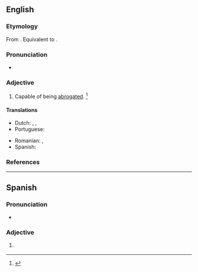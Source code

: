 ==English==

===Etymology===
From {{etyl|la|en}} {{m|la|abrogo}}. Equivalent to {{suffix|abrogate|able|lang=en}}.

===Pronunciation===
* {{a|US}} {{IPA|/ˈæb.ɹə.ɡə.bl̩/|lang=en}}

===Adjective===
{{en-adj}}

# Capable of being [[abrogated]]. {{defdate|First attested in the late 16<sup>th</sup> century.}}<ref>{{R:SOED5|page=8}}</ref>

====Translations====
{{trans-top|capable of being abrogated}}
* Dutch: {{t|nl|ophefbaar}}, {{t|nl|intrekbaar}}, {{t|nl|afschafbaar}}
* Portuguese: {{t+|pt|ab-rogável}}
{{trans-mid}}
* Romanian: {{t|ro|abrogabil|m}}, {{t|ro|abrogabilă|f}}
* Spanish: {{t+|es|abrogable}}
{{trans-bottom}}

===References===
<references/>

----

==Spanish==

===Pronunciation===
* {{es-IPA}}

===Adjective===
{{es-adj}}

# {{l|en|abrogable}} {{gloss|capable of being abrogated}}